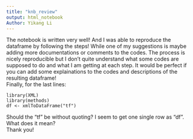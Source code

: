 ```yaml
---
title: "knb_review"
output: html_notebook
Author: Yikang Li
---
```


The notebook is written very well! And I was able to reproduce the dataframe by following the steps! While one of my suggestions is maybe adding more documentations or comments to the codes. The process is nicely reproducible but I don't quite understand what some codes are supposed to do and what I am getting at each step. It would be perfect if you can add some explainations to the codes and descriptions of the resulting dataframe!  
Finally, for the last lines:

```{}
library(XML)
library(methods)
df <- xmlToDataFrame("tf") 
```

Should the "tf" be without quoting? I seem to get one single row as "df". What does it mean?  
Thank you!

